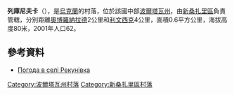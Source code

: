 {{coord|49|11|0|N|34|28|37|E|scale:100000_region:UA|display=title}}

'''列庫尼夫卡'''（{{lang-uk|Рекунівка}}），是[[烏克蘭|烏克蘭]]的村落，位於該國中部[[波爾塔瓦州|波爾塔瓦州]]，由[[新桑扎里區|新桑扎里區]]負責管轄，分別距離[[奧博羅納拉德|奧博羅納拉德]]2公里和[[利文西克|利文西克]]4公里，面積0.6平方公里，海拔高度80米，2001年人口62。

==參考資料==
* [http://weather.in.ua/ua/poltavskaja/22202 Погода в селі Рекунівка] {{Wayback|url=http://weather.in.ua/ua/poltavskaja/22202 |date=20111219202146 }}

{{DEFAULTSORT:Рекунівка}}
[[Category:波爾塔瓦州村落|Category:波爾塔瓦州村落]]
[[Category:新桑扎里區村落|Category:新桑扎里區村落]]


{{Poltava-geo-stub}}